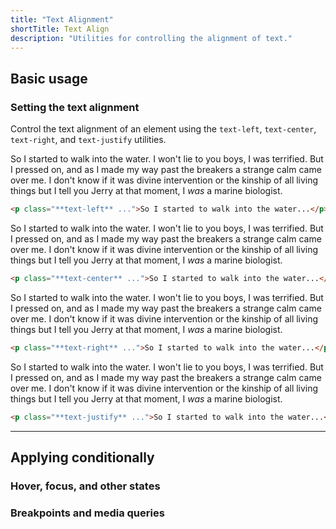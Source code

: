 ```yaml
---
title: "Text Alignment"
shortTitle: Text Align
description: "Utilities for controlling the alignment of text."
---
```




## Basic usage

### Setting the text alignment

Control the text alignment of an element using the `text-left`, `text-center`, `text-right`, and `text-justify` utilities.

<Example p="none">
  <div class="px-4 sm:px-0">
    <div class="mx-auto max-w-xl bg-white shadow-xl p-8 text-zinc-700 text-sm leading-6 sm:text-base sm:leading-7 dark:bg-zinc-800 dark:text-zinc-400">
      <p class="text-left">
        So I started to walk into the water. I won't lie to you boys, I was terrified. But I pressed on, and as I made my way past the breakers a strange calm came over me. I don't know if it was divine intervention or the kinship of all living things but I tell you Jerry at that moment, I <em>was</em> a marine biologist.
      </p>
    </div>
  </div>
</Example>

```html
<p class="**text-left** ...">So I started to walk into the water...</p>
```

<Example p="none">
  <div class="px-4 sm:px-0">
    <div class="mx-auto max-w-xl bg-white shadow-xl p-8 text-zinc-700 text-sm leading-6 sm:text-base sm:leading-7 dark:bg-zinc-800 dark:text-zinc-400">
      <p class="text-center">
        So I started to walk into the water. I won't lie to you boys, I was terrified. But I pressed on, and as I made my way past the breakers a strange calm came over me. I don't know if it was divine intervention or the kinship of all living things but I tell you Jerry at that moment, I <em>was</em> a marine biologist.
      </p>
    </div>
  </div>
</Example>

```html
<p class="**text-center** ...">So I started to walk into the water...</p>
```

<Example p="none">
  <div class="px-4 sm:px-0">
    <div class="mx-auto max-w-xl bg-white shadow-xl p-8 text-zinc-700 text-sm leading-6 sm:text-base sm:leading-7 dark:bg-zinc-800 dark:text-zinc-400">
      <p class="text-right">
        So I started to walk into the water. I won't lie to you boys, I was terrified. But I pressed on, and as I made my way past the breakers a strange calm came over me. I don't know if it was divine intervention or the kinship of all living things but I tell you Jerry at that moment, I <em>was</em> a marine biologist.
      </p>
    </div>
  </div>
</Example>

```html
<p class="**text-right** ...">So I started to walk into the water...</p>
```

<Example p="none">
  <div class="px-4 sm:px-0">
    <div class="mx-auto max-w-xl bg-white shadow-xl p-8 text-zinc-700 text-sm leading-6 sm:text-base sm:leading-7 dark:bg-zinc-800 dark:text-zinc-400">
      <p class="text-justify">
        So I started to walk into the water. I won't lie to you boys, I was terrified. But I pressed on, and as I made my way past the breakers a strange calm came over me. I don't know if it was divine intervention or the kinship of all living things but I tell you Jerry at that moment, I <em>was</em> a marine biologist.
      </p>
    </div>
  </div>
</Example>

```html
<p class="**text-justify** ...">So I started to walk into the water...</p>
```

---

## <Heading ignore>Applying conditionally</Heading>

### <Heading ignore>Hover, focus, and other states</Heading>

<HoverFocusAndOtherStates defaultClass="text-left" featuredClass="text-center" element="p" />

### <Heading ignore>Breakpoints and media queries</Heading>

<BreakpointsAndMediaQueries defaultClass="text-left" featuredClass="text-center" element="p" />
